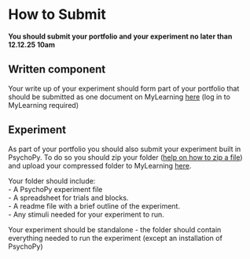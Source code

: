 # How to Submit
::: {.callout-important title="Portfolio Deadline"}
**You should submit your portfolio and your experiment no later than 12.12.25 10am**
:::
## Written component

Your write up of your experiment should form part of your portfolio that should be submitted as one document on MyLearning [here](https://mdx.mrooms.net/mod/turnitintooltwo/view.php?id=3441972) (log in to MyLearning required)

## Experiment
As part of your portfolio you should also submit your experiment built in PsychoPy. To do so you should zip your folder ([help on how to zip a file](https://www.softwaretestinghelp.com/how-to-zip-and-unzip-files/)) and upload your compressed folder to MyLearning [here](https://mdx.mrooms.net/mod/assign/view.php?id=3441973). 

Your folder should include:  
- A PsychoPy experiment file  
- A spreadsheet for trials and blocks.  
- A readme file with a brief outline of the experiment.  
- Any stimuli needed for your experiment to run.  

Your experiment should be standalone - the folder should contain everything needed to run the experiment (except an installation of PsychoPy)
